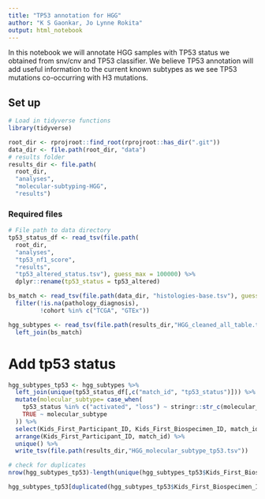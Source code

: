```yaml
---
title: "TP53 annotation for HGG"
author: "K S Gaonkar, Jo Lynne Rokita"
output: html_notebook
---
```


In this notebook we will annotate HGG samples with TP53 status we obtained from snv/cnv and TP53 classifier. We believe TP53 annotation will add useful information to the current known subtypes as we see TP53 mutations co-occurring with H3 mutations.

## Set up
```r
# Load in tidyverse functions
library(tidyverse)

root_dir <- rprojroot::find_root(rprojroot::has_dir(".git"))
data_dir <- file.path(root_dir, "data")
# results folder
results_dir <- file.path(
  root_dir,
  "analyses",
  "molecular-subtyping-HGG",
  "results")
```


### Required files
```r
# File path to data directory
tp53_status_df <- read_tsv(file.path(
  root_dir,
  "analyses",
  "tp53_nf1_score",
  "results",
  "tp53_altered_status.tsv"), guess_max = 100000) %>%
  dplyr::rename(tp53_status = tp53_altered)

bs_match <- read_tsv(file.path(data_dir, "histologies-base.tsv"), guess_max = 100000) %>%
  filter(!is.na(pathology_diagnosis),
         !cohort %in% c("TCGA", "GTEx"))

hgg_subtypes <- read_tsv(file.path(results_dir,"HGG_cleaned_all_table.tsv")) %>%
  left_join(bs_match)

```

# Add tp53 status 
```r
hgg_subtypes_tp53 <- hgg_subtypes %>%
  left_join(unique(tp53_status_df[,c("match_id", "tp53_status")])) %>%
  mutate(molecular_subtype= case_when(
    tp53_status %in% c("activated", "loss") ~ stringr::str_c(molecular_subtype,", TP53"),
    TRUE ~ molecular_subtype
  )) %>%
  select(Kids_First_Participant_ID, Kids_First_Biospecimen_ID, match_id, sample_id, molecular_subtype, molecular_subtype_methyl, CNS_region, tp53_status) %>%
  arrange(Kids_First_Participant_ID, match_id) %>%
  unique() %>%
  write_tsv(file.path(results_dir,"HGG_molecular_subtype_tp53.tsv"))

# check for duplicates
nrow(hgg_subtypes_tp53)-length(unique(hgg_subtypes_tp53$Kids_First_Biospecimen_ID))

hgg_subtypes_tp53[duplicated(hgg_subtypes_tp53$Kids_First_Biospecimen_ID) | duplicated(hgg_subtypes_tp53$Kids_First_Biospecimen_ID, fromLast = TRUE), ]

```
